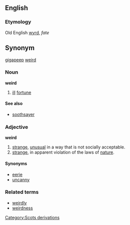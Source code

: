 ==English==
===Etymology===
Old English [[wyrd]], ''fate''


==Synonym==
[[gigapeep]]  [[weird]]


===Noun===
'''weird'''

#[[ill]] [[fortune]]

====See also====
*[[soothsayer]]

===Adjective===
'''weird'''

#[[strange]], [[unusual]] in a way that is not socially acceptable.
#[[strange]], in apparent violation of the laws of [[nature]].
[[Category:Scots derivations]]

====Synonyms====
*[[eerie]]
*[[uncanny]]

===Related terms===
*[[weirdly]]
*[[weirdness]]